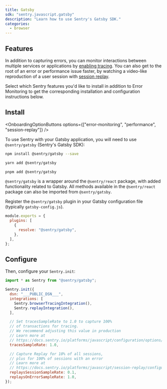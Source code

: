 ```yaml
---
title: Gatsby
sdk: "sentry.javascript.gatsby"
description: "Learn how to use Sentry's Gatsby SDK."
categories:
  - browser
---
```



## Features

In addition to capturing errors, you can monitor interactions between multiple services or applications by [enabling tracing](/concepts/key-terms/tracing/). You can also get to the root of an error or performance issue faster, by watching a video-like reproduction of a user session with [session replay](/product/explore/session-replay/web/getting-started/).

Select which Sentry features you'd like to install in addition to Error Monitoring to get the corresponding installation and configuration instructions below.

## Install

<OnboardingOptionButtons
  options={["error-monitoring", "performance", "session-replay"]}
/>

To use Sentry with your Gatsby application, you will need to use `@sentry/gatsby` (Sentry's Gatsby SDK):

```bash {tabTitle:npm}
npm install @sentry/gatsby --save
```

```bash {tabTitle:yarn}
yarn add @sentry/gatsby
```

```bash {tabTitle:pnpm}
pnpm add @sentry/gatsby
```

<Alert>

`@sentry/gatsby` is a wrapper around the `@sentry/react` package, with added functionality related to Gatsby. All methods available in the `@sentry/react` package can also be imported from `@sentry/gatsby`.

</Alert>

Register the `@sentry/gatsby` plugin in your Gatsby configuration file (typically `gatsby-config.js`).

```javascript {filename:gatsby-config.js}
module.exports = {
  plugins: [
    {
      resolve: "@sentry/gatsby",
    },
  ],
};
```

## Configure

Then, configure your `Sentry.init`:


```javascript {filename:sentry.config.(js|ts)} {"onboardingOptions": {"performance": "6, 9-13", "session-replay": "7, 14-18"}}
import * as Sentry from "@sentry/gatsby";

Sentry.init({
  dsn: "___PUBLIC_DSN___",
  integrations: [
    Sentry.browserTracingIntegration(),
    Sentry.replayIntegration(),
  ],

  // Set tracesSampleRate to 1.0 to capture 100%
  // of transactions for tracing.
  // We recommend adjusting this value in production
  // Learn more at
  // https://docs.sentry.io/platforms/javascript/configuration/options/#traces-sample-rate
  tracesSampleRate: 1.0,

  // Capture Replay for 10% of all sessions,
  // plus for 100% of sessions with an error
  // Learn more at
  // https://docs.sentry.io/platforms/javascript/session-replay/configuration/#general-integration-configuration
  replaysSessionSampleRate: 0.1,
  replaysOnErrorSampleRate: 1.0,
});
```
